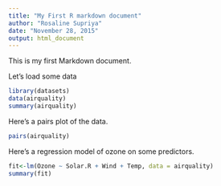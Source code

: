 ```yaml
---
title: "My First R markdown document"
author: "Rosaline Supriya"
date: "November 28, 2015"
output: html_document
---
```


This is my first Markdown document.

Let's load some data

```r
library(datasets)
data(airquality)
summary(airquality)
```

Here's a pairs plot of the data.

```r
pairs(airquality)
```

Here's a regression model of ozone on some predictors.

```r
fit<-lm(Ozone ~ Solar.R + Wind + Temp, data = airquality)
summary(fit)
```